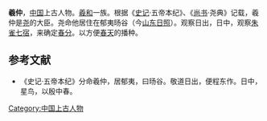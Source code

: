 '''羲仲'''，[[中国|中国]]上古人物。[[羲和|羲和]]一族。根据《[[史记|史记]]·五帝本纪》、《[[尚书|尚书]]·尧典》记载，羲仲是[[尧|尧]]的大臣。尧命他居住在郁夷旸谷（今[[山东|山东]][[日照|日照]]）。观察日出，日中，观察[[二十八宿|朱雀七宿]]，来确定[[春分|春分]]。以方便[[春天|春天]]的播种。

==参考文献==
*《史记·五帝本纪》分命羲仲，居郁夷，曰旸谷。敬道日出，便程东作。日中，星鸟，以殷中春。

{{人物小作品}}

[[Category:中国上古人物|Category:中国上古人物]]